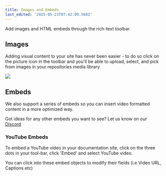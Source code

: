 ```yaml
---
title: Images and Embeds
last_edited: '2025-05-23T07:42:09.560Z'
---
```


Add images and HTML embeds through the rich-text toolbar.

## Images

Adding visual content to your site has never been easier - to do so click on the picture icon in the toolbar and you'll be able to upload, select, and pick from images in your repositories media library

![](/img/rico-replacement.jpg)

## Embeds

We also support a series of embeds so you can insert video formatted content in a more optimized way. 

Got ideas for any other embeds you want to see? Let us know on our [Discord](https://discord.com/invite/zumN63Ybpf)

### YouTube Embeds

To embed a YouTube video in your documentation site, click on the three dots in your tool-bar, click 'Embed' and select YouTube video.

You can click into these embed objects to modify their fields (i.e Video URL, Captions etc)

<youtube embedSrc="https://www.youtube.com/embed/CsCQS7HIBv0?si=os9ona92O2VMOl-V" caption="Seth goes over the basics of using TinaCMS" minutes="2" />
